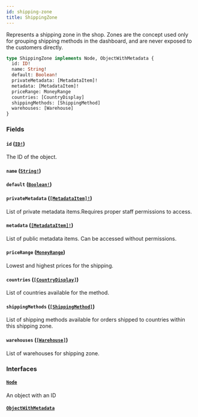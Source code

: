 ```yaml
---
id: shipping-zone
title: ShippingZone
---
```


Represents a shipping zone in the shop. Zones are the concept used only for grouping shipping methods in the dashboard, and are never exposed to the customers directly.

```graphql
type ShippingZone implements Node, ObjectWithMetadata {
  id: ID!
  name: String!
  default: Boolean!
  privateMetadata: [MetadataItem]!
  metadata: [MetadataItem]!
  priceRange: MoneyRange
  countries: [CountryDisplay]
  shippingMethods: [ShippingMethod]
  warehouses: [Warehouse]
}
```

### Fields

#### `id` ([`ID!`](/api-reference/scalars/id.mdx))

The ID of the object.

#### `name` ([`String!`](/api-reference/scalars/string.mdx))

#### `default` ([`Boolean!`](/api-reference/scalars/boolean.mdx))

#### `privateMetadata` ([`[MetadataItem]!`](/api-reference/objects/metadata-item.mdx))

List of private metadata items.Requires proper staff permissions to access.

#### `metadata` ([`[MetadataItem]!`](/api-reference/objects/metadata-item.mdx))

List of public metadata items. Can be accessed without permissions.

#### `priceRange` ([`MoneyRange`](/api-reference/objects/money-range.mdx))

Lowest and highest prices for the shipping.

#### `countries` ([`[CountryDisplay]`](/api-reference/objects/country-display.mdx))

List of countries available for the method.

#### `shippingMethods` ([`[ShippingMethod]`](/api-reference/objects/shipping-method.mdx))

List of shipping methods available for orders shipped to countries within this shipping zone.

#### `warehouses` ([`[Warehouse]`](/api-reference/objects/warehouse.mdx))

List of warehouses for shipping zone.

### Interfaces

#### [`Node`](/api-reference/interfaces/node.mdx)

An object with an ID

#### [`ObjectWithMetadata`](/api-reference/interfaces/object-with-metadata.mdx)
